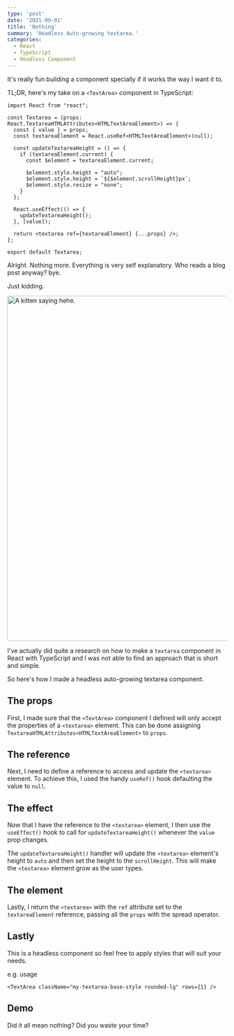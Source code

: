 ```yaml
---
type: 'post'
date: '2021-09-01'
title: 'Nothing'
summary: 'Headless Auto-growing textarea.'
categories:
  - React
  - TypeScript
  - Headless Component
---
```


It's really fun building a component specially if it works the way I want it to.

TL;DR, here's my take on a `<TextArea>` component in TypeScript:

```tsx:TextArea.tsx
import React from "react";

const Textarea = (props: React.TextareaHTMLAttributes<HTMLTextAreaElement>) => {
  const { value } = props;
  const textareaElement = React.useRef<HTMLTextAreaElement>(null);

  const updateTextareaHeight = () => {
    if (textareaElement.current) {
      const $element = textareaElement.current;

      $element.style.height = "auto";
      $element.style.height = `${$element.scrollHeight}px`;
      $element.style.resize = "none";
    }
  };

  React.useEffect(() => {
    updateTextareaHeight();
  }, [value]);

  return <textarea ref={textareaElement} {...props} />;
};

export default Textarea;
```

Alright. Nothing more. Everything is very self explanatory. Who reads a blog post anyway? bye.

Just kidding.

<div className="mb-8">
  <Image
    src="/images/post/nothing/ajm4DPG_700b.jpg"
    alt="A kitten saying hehe."
    width="700"
    height="790"
    draggable="false"
    className="rounded-md"
  />
</div>

I've actually did quite a research on how to make a `textarea` component in React with TypeScript and I was not able to find an approach that is short and simple.

So here's how I made a headless auto-growing textarea component.

## The props

First, I made sure that the `<TextArea>` component I defined will only accept the properties of a `<textarea>` element. This can be done assigning `TextareaHTMLAttributes<HTMLTextAreaElement>` to `props`.

## The reference

Next, I need to define a reference to access and update the `<textarea>` element. To achieve this, I used the handy `useRef()` hook defaulting the value to `null`.

## The effect

Now that I have the reference to the `<textarea>` element, I then use the `useEffect()` hook to call for `updateTextareaHeight()` whenever the `value` prop changes.

The `updateTextareaHeight()` handler will update the `<textarea>` element's height to `auto` and then set the height to the `scrollHeight`. This will make the `<textarea>` element grow as the user types.

## The element

Lastly, I return the `<textarea>` with the `ref` attribute set to the `textareaElement` reference, passing all the `props` with the spread operator.

## Lastly

This is a headless component so feel free to apply styles that will suit your needs.

e.g. usage

```tsx
<TextArea className="my-textarea-base-style rounded-lg" rows={1} />
```

## Demo

<CodeSandbox src="https://codesandbox.io/embed/headless-auto-growing-textarea-8619w?fontsize=14&hidenavigation=1&theme=dark" />

Did it all mean nothing? Did you waste your time?

<YouTubeVideo src="https://www.youtube.com/watch?v=47A92K6sVEs" />
